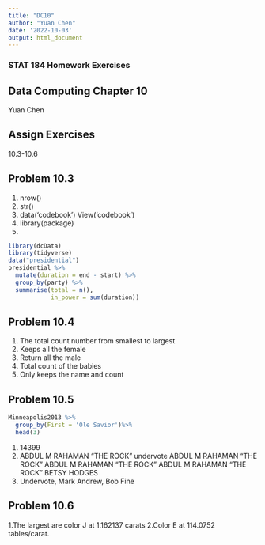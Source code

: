 ```yaml
---
title: "DC10"
author: "Yuan Chen"
date: '2022-10-03'
output: html_document
---
```


### STAT 184 Homework Exercises

##  Data Computing Chapter 10

Yuan Chen

##  Assign Exercises

10.3-10.6

##  Problem 10.3
1. nrow() 
2. str()
3. 
data('codebook')
View('codebook')
4.  library(package)
5.
```r
library(dcData)
library(tidyverse)
data("presidential")
presidential %>%
  mutate(duration = end - start) %>%
  group_by(party) %>%
  summarise(total = n(),
            in_power = sum(duration))
```

##  Problem 10.4
1. The total count number from smallest to largest
2. Keeps all the female 
3. Return all the male
4. Total count of the babies
5. Only keeps the name and count 

##  Problem 10.5
```r
Minneapolis2013 %>%
  group_by(First = 'Ole Savior')%>%
  head(3)
```
1. 14399
2.
ABDUL M RAHAMAN “THE ROCK”	undervote
ABDUL M RAHAMAN “THE ROCK”	ABDUL M RAHAMAN “THE ROCK”
ABDUL M RAHAMAN “THE ROCK”	BETSY HODGES
3.
Undervote, Mark Andrew, Bob Fine

##  Problem 10.6
1.The largest are color J at 1.162137 carats
2.Color E at 114.0752 tables/carat.













